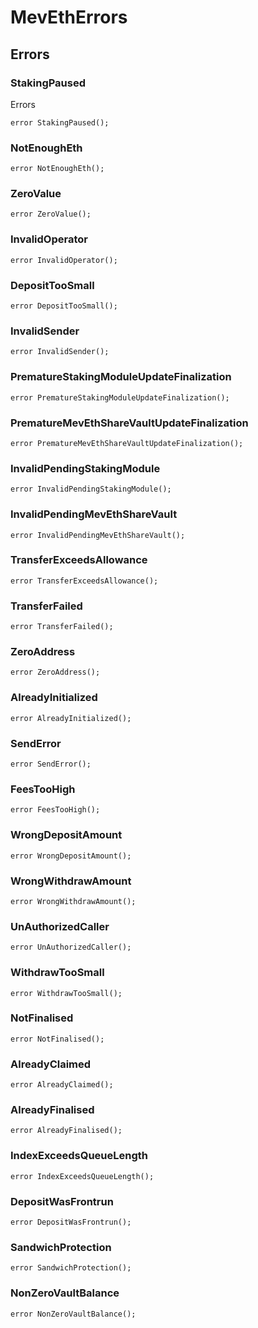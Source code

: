 # MevEthErrors



## Errors

### StakingPaused

Errors

```solidity
error StakingPaused();
```

### NotEnoughEth

```solidity
error NotEnoughEth();
```

### ZeroValue

```solidity
error ZeroValue();
```

### InvalidOperator

```solidity
error InvalidOperator();
```

### DepositTooSmall

```solidity
error DepositTooSmall();
```

### InvalidSender

```solidity
error InvalidSender();
```

### PrematureStakingModuleUpdateFinalization

```solidity
error PrematureStakingModuleUpdateFinalization();
```

### PrematureMevEthShareVaultUpdateFinalization

```solidity
error PrematureMevEthShareVaultUpdateFinalization();
```

### InvalidPendingStakingModule

```solidity
error InvalidPendingStakingModule();
```

### InvalidPendingMevEthShareVault

```solidity
error InvalidPendingMevEthShareVault();
```

### TransferExceedsAllowance

```solidity
error TransferExceedsAllowance();
```

### TransferFailed

```solidity
error TransferFailed();
```

### ZeroAddress

```solidity
error ZeroAddress();
```

### AlreadyInitialized

```solidity
error AlreadyInitialized();
```

### SendError

```solidity
error SendError();
```

### FeesTooHigh

```solidity
error FeesTooHigh();
```

### WrongDepositAmount

```solidity
error WrongDepositAmount();
```

### WrongWithdrawAmount

```solidity
error WrongWithdrawAmount();
```

### UnAuthorizedCaller

```solidity
error UnAuthorizedCaller();
```

### WithdrawTooSmall

```solidity
error WithdrawTooSmall();
```

### NotFinalised

```solidity
error NotFinalised();
```

### AlreadyClaimed

```solidity
error AlreadyClaimed();
```

### AlreadyFinalised

```solidity
error AlreadyFinalised();
```

### IndexExceedsQueueLength

```solidity
error IndexExceedsQueueLength();
```

### DepositWasFrontrun

```solidity
error DepositWasFrontrun();
```

### SandwichProtection

```solidity
error SandwichProtection();
```

### NonZeroVaultBalance

```solidity
error NonZeroVaultBalance();
```

